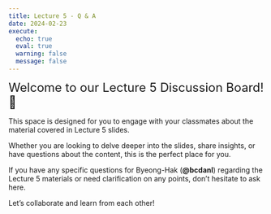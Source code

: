 ```yaml
---
title: Lecture 5 - Q & A
date: 2024-02-23
execute: 
  echo: true
  eval: true
  warning: false
  message: false
---
```


<font size = "5">Welcome to our Lecture 5 Discussion Board! 👋 </font>


This space is designed for you to engage with your classmates about the material covered in Lecture 5 slides.

Whether you are looking to delve deeper into the slides, share insights, or have questions about the content, this is the perfect place for you.

If you have any specific questions for Byeong-Hak (**@bcdanl**) regarding the Lecture 5 materials or need clarification on any points, don't hesitate to ask here. 

Let's collaborate and learn from each other!

